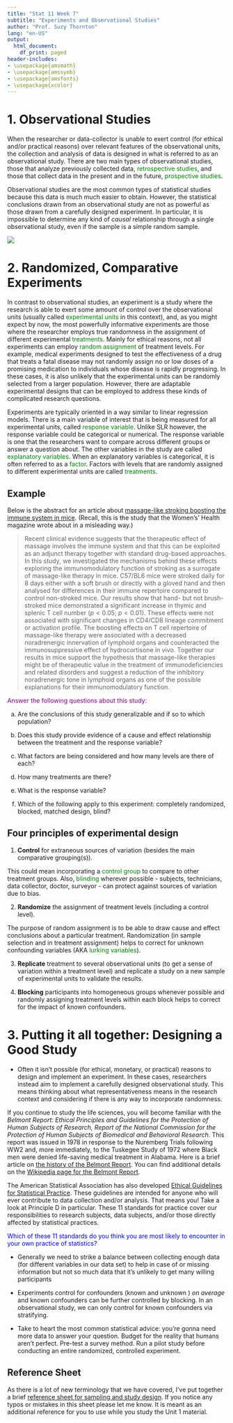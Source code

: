 ```yaml
---
title: "Stat 11 Week 7"
subtitle: "Experiments and Observational Studies" 
author: "Prof. Suzy Thornton"
lang: "en-US"
output:
  html_document:
    df_print: paged
header-includes:
- \usepackage{amsmath}
- \usepackage{amssymb}
- \usepackage{amsfonts}
- \usepackage{xcolor}
---
```




# 1. Observational Studies 

When the researcher or data-collector is unable to exert control (for ethical and/or practical reasons) over relevant features of the observational units, the collection and analysis of data is designed in what is referred to as an observational study. There are two main types of observational studies, those that analyze previously collected data, <span style="color:green">retrospective studies</span>, and those that collect data in the present and in the future, <span style="color:green">prospective studies</span>. 

Observational studies are the most common types of statistical studies because this data is much much easier to obtain. However, the statistical conclusions drawn from an observational study are not as powerful as those drawn from a carefully designed experiment. In particular, it is impossible to determine any kind of *causal* relationship through a single observational study, even if the sample is a simple random sample. 

![](./images/wk4-table.png)


# 2. Randomized, Comparative Experiments 

In contrast to observational studies, an experiment is a study where the research is able to exert some amount of control over the observational units (usually called <span style="color:green">experimental units</span> in this context), and, as you might expect by now, the most powerfully informative experiments are those where the researcher employs true randomness in the assignment of different experimental <span style="color:green">treatments</span>. Mainly for ethical reasons, not all experiments can employ <span style="color:green">random assignment</span> of treatment levels. For example, medical experiments designed to test the effectiveness of a drug that treats a fatal disease may not randomly assign no or low doses of a promising medication to individuals whose disease is rapidly progressing. In these cases, it is also unlikely that the experimental units can be randomly selected from a larger population. However, there are adaptable experimental designs that can be employed to address these kinds of complicated research questions. 

Experiments are typically oriented in a way similar to linear regression models. There is a main variable of interest that is being measured for all experimental units, called <span style="color:green">response variable</span>. Unlike SLR however, the response variable could be categorical or numerical. The response variable is one that the researchers want to compare across different groups or answer a question about. The other variables in the study are called <span style="color:green">explanatory variables</span>. When an explanatory variables is categorical, it is often referred to as a <span style="color:green">factor</span>. Factors with levels that are randomly assigned to different experimental units are called <span style="color:green">treatments</span>. 

## Example 

Below is the abstract for an article about [massage-like stroking boosting the immune system in mice](https://doi.org/10.1038/srep10913). (Recall, this is the study that the Women's' Health magazine wrote about in a misleading way.)

  > Recent clinical evidence suggests that the therapeutic effect of massage involves the immune system and that this can be exploited as an adjunct therapy together with standard drug-based approaches. In this study, we investigated the mechanisms behind these effects exploring the immunomodulatory function of stroking as a surrogate of massage-like therapy in mice. C57/BL6 mice were stroked daily for 8 days either with a soft brush or directly with a gloved hand and then analysed for differences in their immune repertoire compared to control non-stroked mice. Our results show that hand- but not brush-stroked mice demonstrated a significant increase in thymic and splenic T cell number ($p<0.05$; $p<0.01$). These effects were not associated with significant changes in CD4/CD8 lineage commitment or activation profile. The boosting effects on T cell repertoire of massage-like therapy were associated with a decreased noradrenergic innervation of lymphoid organs and counteracted the immunosuppressive effect of hydrocortisone in vivo. Together our results in mice support the hypothesis that massage-like therapies might be of therapeutic value in the treatment of immunodeficiencies and related disorders and suggest a reduction of the inhibitory noradrenergic tone in lymphoid organs as one of the possible explanations for their immunomodulatory function.

<span style="color:purple">Answer the following questions about this study:

(a) Are the conclusions of this study generalizable and if so to which population? 

(b) Does this study provide evidence of a cause and effect relationship between the treatment and the response variable? 

(c) What factors are being considered and how many levels are there of each? 

(d) How many treatments are there? 

(e) What is the response variable?

(f) Which of the following apply to this experiment: completely randomized, blocked, matched design, blind? </span>


## Four principles of experimental design 

1. **Control** for extraneous sources of variation (besides the main comparative grouping(s)).

This could mean incorporating a <span style="color:green">control group</span> to compare to other treatment groups. Also, <span style="color:green">blinding</span> wherever possible - subjects, technicians, data collector, doctor, surveyor - can protect against sources of variation due to bias. 

2. **Randomize** the assignment of treatment levels (including a control level).

The purpose of random assignment is to be able to draw cause and effect conclusions about a particular treatment. Randomization (in sample selection and in treatment assignment) helps to correct for unknown confounding variables (AKA <span style="color:green">lurking variables</span>).

3. **Replicate** treatment to several observational units (to get a sense of variation within a treatment level) and replicate a study on a new sample of experimental units to validate the results. 

4. **Blocking** participants into homogeneous groups whenever possible and randomly assigning treatment levels within each block helps to correct for the impact of known confounders. 



# 3. Putting it all together: Designing a Good Study 

* Often it isn't possible (for ethical, monetary, or practical) reasons to design and implement an experiment. In these cases, researchers instead aim to implement a carefully designed observational study. This means thinking about what representativeness means in the research context and considering if there is any way to incorporate randomness.

If you continue to study the life sciences, you will become familiar with the *Belmont Report: Ethical Principles and Guidelines for the Protection of Human Subjects of Research, Report of the National Commission for the Protection of Human Subjects of Biomedical and Behavioral Research*. This report was issued in $1978$ in response to the Nuremberg Trials following WW2 and, more immediately, to the Tuskegee Study of 1972 where Black men were denied life-saving medical treatment in Alabama. Here is a brief article on [the history of the Belmont Report](https://www.tc.columbia.edu/institutional-review-board/irb-blog/the-history-of-the-belmont-report/). You can find additional details on the [Wikipedia page for the Belmont Report](https://en.wikipedia.org/wiki/Belmont_Report).

The American Statistical Association has also developed [Ethical Guidelines for Statistical Practice](https://www.amstat.org/your-career/ethical-guidelines-for-statistical-practice). These guidelines are intended for anyone who will ever contribute to data collection and/or analysis. That means you! Take a look at Principle D in particular. These 11 standards for practice cover our responsibilities to research subjects, data subjects, and/or those directly affected by statistical practices. 

<span style="color:blue">Which of these 11 standards do you think you are most likely to encounter in your own practice of statistics?</span>


* Generally we need to strike a balance between collecting enough data (for different variables in our data set) to help in case of <natural disasters> or missing information but not so much data that it's unlikely to get many willing participants 

* Experiments control for confounders (known and unknown ) *on average* and known confounders can be further controlled by blocking. In an observational study, we can only control for known confounders via stratifying.  

* Take to heart the most common statistical advice: you're gonna need more data to answer your question. Budget for the reality that humans aren't perfect. Pre-test a survey method. Run a pilot study before conducting an entire randomized, controlled experiment. 



## Reference Sheet 

As there is a lot of new terminology that we have covered, I've put together a brief [reference sheet for sampling and study design](https://dr-suz.github.io/Stat11/Cheat-sheet-1.html). If you notice any typos or mistakes in this sheet please let me know. It is meant as an additional reference for you to use while you study the Unit 1 material.   
